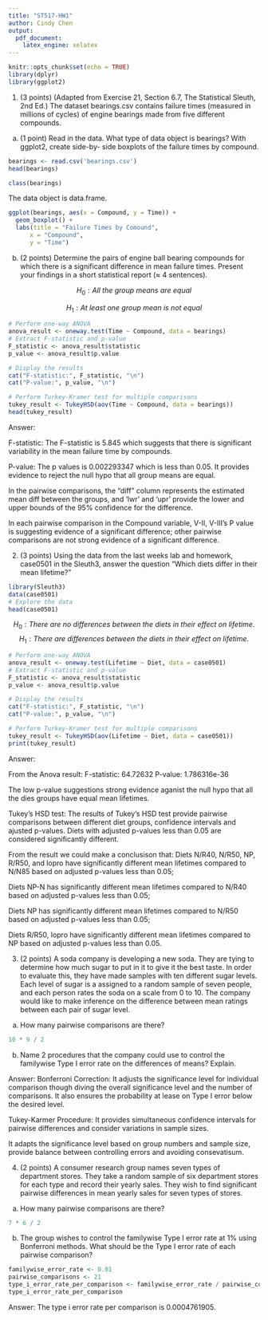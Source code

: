 ```yaml
---
title: "ST517-HW1"
author: Cindy Chen
output:
  pdf_document:
    latex_engine: xelatex
---
```


```r
knitr::opts_chunk$set(echo = TRUE)
library(dplyr)
library(ggplot2)
```

1. (3 points) (Adapted from Exercise 21, Section 6.7, The Statistical Sleuth, 2nd Ed.) The dataset
bearings.csv contains failure times (measured in millions of cycles) of engine bearings made from five
different compounds.

(a) (1 point) Read in the data. What type of data object is bearings? With ggplot2, create side-by-
side boxplots of the failure times by compound.

```r

bearings <- read.csv('bearings.csv')
head(bearings)
```
```r
class(bearings)
```
The data object is data.frame.

```r
ggplot(bearings, aes(x = Compound, y = Time)) +
  geom_boxplot() +
  labs(title = "Failure Times by Comound",
      x = "Compound",
      y = "Time")

```

(b) (2 points) Determine the pairs of engine ball bearing compounds for which there is a significant
difference in mean failure times. Present your findings in a short statistical report (≈ 4 sentences).

$$H_0: All \ the \ group \ means \ are \ equal $$

$$H_1: At \ least \ one \ group \ mean \ is \ not 
\ equal $$

```r

# Perform one-way ANOVA
anova_result <- oneway.test(Time ~ Compound, data = bearings)
# Extract F-statistic and p-value
F_statistic <- anova_result$statistic
p_value <- anova_result$p.value

# Display the results
cat("F-statistic:", F_statistic, "\n")
cat("P-value:", p_value, "\n")

# Perform Turkey-Kramer test for multiple comparisons
tukey_result <- TukeyHSD(aov(Time ~ Compound, data = bearings))
head(tukey_result)
```
Answer:

F-statistic: The F-statistic is 5.845 which suggests that there is significant variability in the mean failure time by compounds.

P-value: The p values is 0.002293347 which is less than 0.05. It provides evidence to reject the null hypo that all group means are equal.

In the pairwise comparisons, the "diff" column represents the estimated mean diff between the groups, and 'lwr' and 'upr' provide the lower and upper bounds of the 95% confidence for the difference.

In each pairwise comparison in the Compound variable, V-II, V-III's  P value is suggesting evidence of a significant difference; other pairwise comparisons are not strong evidence of a significant difference.


2. (3 points) Using the data from the last weeks lab and homework, case0501 in the Sleuth3, answer the
question “Which diets differ in their mean lifetime?”

```r
library(Sleuth3)
data(case0501)
# Explore the data
head(case0501)


```
$$H_0: There \ are \ no \ differences  \ between \ the \ diets \ in \ their \ effect \ on \ lifetime.$$
$$H_1: There \ are \ differences  \ between \ the \ diets \ in \ their \ effect \ on \ lifetime.$$

```r
# Perform one-way ANOVA
anova_result <- oneway.test(Lifetime ~ Diet, data = case0501)
# Extract F-statistic and p-value
F_statistic <- anova_result$statistic
p_value <- anova_result$p.value

# Display the results
cat("F-statistic:", F_statistic, "\n")
cat("P-value:", p_value, "\n")

# Perform Turkey-Kramer test for multiple comparisons
tukey_result <- TukeyHSD(aov(Lifetime ~ Diet, data = case0501))
print(tukey_result)
```
Answer:

From the Anova result:
F-statistic: 64.72632
P-value: 1.786316e-36

The low p-value suggestions strong evidence aganist the null hypo that all the dies groups have equal mean lifetimes.

Tukey's HSD test:
The results of Tukey's HSD test provide pairwise comparisons between different diet groups, confidence intervals and ajusted p-values.
Diets with adjusted p-values less than 0.05 are considered significantly different.

From the result we could make a conclusison that:
Diets N/R40, N/R50, NP, R/R50, and lopro have significantly different mean lifetimes compared to N/N85 based on adjusted p-values less than 0.05; 

Diets NP-N has significantly different mean lifetimes compared to N/R40 based on adjusted p-values less than 0.05;

Diets NP has significantly different mean lifetimes compared to N/R50 based on adjusted p-values less than 0.05;

Diets R/R50, lopro have significantly different mean lifetimes compared to NP based on adjusted p-values less than 0.05.



3. (2 points) A soda company is developing a new soda. They are tying to determine how much sugar to
put in it to give it the best taste. In order to evaluate this, they have made samples with ten different
sugar levels. Each level of sugar is a assigned to a random sample of seven people, and each person rates
the soda on a scale from 0 to 10. The company would like to make inference on the difference between
mean ratings between each pair of sugar level.

(a) How many pairwise comparisons are there?

```r
10 * 9 / 2 
```

(b) Name 2 procedures that the company could use to control the familywise Type I error rate on the
differences of means? Explain.

Answer:
Bonferroni Correction:
It adjusts the significance level for individual comparison though diving the overall significance level and the number of comparisons.
It also ensures the probability at lease on Type I error below the desired level.

Tukey-Karmer Procedure:
It provides simultaneous confidence intervals for pairwise differences and consider variations in sample sizes.

It adapts the significance level based on group numbers and sample size, provide balance between controlling errors and avoiding consevatisum.





4. (2 points) A consumer research group names seven types of department stores. They take a random
sample of six department stores for each type and record their yearly sales. They wish to find significant
pairwise differences in mean yearly sales for seven types of stores.

(a) How many pairwise comparisons are there?

```r
7 * 6 / 2 
```

(b) The group wishes to control the familywise Type I error rate at 1% using Bonferroni methods.
What should be the Type I error rate of each pairwise comparison?

```r
familywise_error_rate <- 0.01
pairwise_comparisons <- 21
type_i_error_rate_per_comparison <- familywise_error_rate / pairwise_comparisons
type_i_error_rate_per_comparison
```
Answer: The type i error rate per comparison is 0.0004761905.
